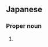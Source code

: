 ==Japanese==
{{ja-kanjitab|あさ|ひ|な}}

===Proper noun===
{{ja-pos|あさひな|proper}}

# {{surname|lang=ja|sort=あさひな}}